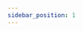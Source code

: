 ---
sidebar_position: 1
---



<SkillList>
  <div title="计算机科学知识体系" items={[
    { name: "数学基础", progress: 80, description: "实际操作过PLC，会基础编程" },
    { name: "计算机组成原理", progress: 80, description: "实际操作过PLC，会基础编程" },
    { name: "编程语言", progress: 80, description: "实际操作过PLC，会基础编程" },
    { name: "数据结构与算法", progress: 60, description: "实际仿真过PLC" },
    { name: "软件工程", progress: 0, description: "实际仿真过PLC" },
    { name: "计算机系统", progress: 5, description: "实际仿真过PLC" },
    { name: "操作系统", progress: 5, description: "实际仿真过PLC" },
    { name: "并行与分布式系统", progress: 80, description: "实际操作过PLC，会基础编程" },
    { name: "计算机网络", progress: 60, description: "实际仿真过PLC" },
    { name: "数据库系统", progress: 0, description: "实际仿真过PLC" },
    { name: "编译原理", progress: 5, description: "实际仿真过PLC" },
    { name: "WEB开发", progress: 5, description: "实际仿真过PLC" },
    { name: "数据科学", progress: 80, description: "实际操作过PLC，会基础编程" },
    { name: "计算机图形学", progress: 60, description: "实际仿真过PLC" },
    { name: "机器学习", progress: 0, description: "实际仿真过PLC" },
    { name: "深度学习", progress: 5, description: "实际仿真过PLC" },
    { name: "系统安全", progress: 5, description: "实际仿真过PLC" },
  ]} />
</SkillList>
